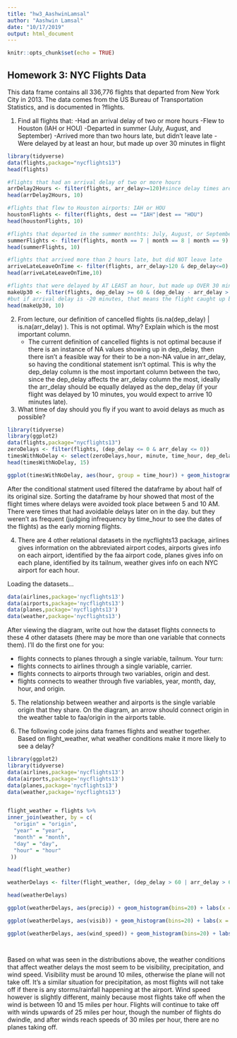 ```yaml
---
title: "hw3_AashwinLamsal"
author: "Aashwin Lamsal"
date: "10/17/2019"
output: html_document
---
```


```r
knitr::opts_chunk$set(echo = TRUE)
```

## Homework 3: NYC Flights Data
This data frame contains all 336,776 flights that departed from New York City in 2013. The data comes from the US Bureau of Transportation Statistics, and is documented in ?flights.

1) Find all flights that:
-Had an arrival delay of two or more hours
-Flew to Houston (IAH or HOU)
-Departed in summer (July, August, and September)
-Arrived more than two hours late, but didn’t leave late
-Were delayed by at least an hour, but made up over 30 minutes in flight

```r
library(tidyverse)
data(flights,package="nycflights13")
head(flights)

#flights that had an arrival delay of two or more hours
arrDelay2Hours <- filter(flights, arr_delay>=120)#since delay times are given in minutes
head(arrDelay2Hours, 10)

#flights that flew to Houston airports: IAH or HOU
houstonFlights <- filter(flights, dest == "IAH"|dest == "HOU")
head(houstonFlights, 10)

#flights that departed in the summer monthts: July, August, or September
summerFlights <- filter(flights, month == 7 | month == 8 | month == 9)
head(summerFlights, 10)

#flights that arrived more than 2 hours late, but did NOT leave late
arriveLateLeaveOnTime <- filter(flights, arr_delay>120 & dep_delay<=0)
head(arriveLateLeaveOnTime,10)

#flights that were delayed by AT LEAST an hour, but made up OVER 30 minutes in flight
makeUp30 <- filter(flights, dep_delay >= 60 & (dep_delay - arr_delay > 30)) # if departure delay is 10 minutes late, we expect arrival delay to be 10 minutes late as well
#but if arrival delay is -20 minutes, that means the flight caught up by 30 minutes in the air (10- (-20) = 30)
head(makeUp30, 10)
```
2) From lecture, our definition of cancelled flights (is.na(dep_delay) | is.na(arr_delay) ). This is not optimal. Why? Explain which is the most important column.
    -  The current definition of cancelled flights is not optimal because if there is
       an instance of NA values showing up in dep_delay, then there isn't a feasible 
       way for their to be a non-NA value in arr_delay, so having the conditional
       statement isn't optimal. This is why the dep_delay column is the most 
       important column between the two, since the dep_delay affects the arr_delay 
       column the most, ideally the arr_delay should be equally delayed as the 
       dep_delay (if your flight was delayed by 10 minutes, you would expect to arrive 10 minutes late).
       
       
3) What time of day should you fly if you want to avoid delays as much as possible?
```r
library(tidyverse)
library(ggplot2)
data(flights,package="nycflights13")
zeroDelays <- filter(flights, (dep_delay <= 0 & arr_delay <= 0))
timesWithNoDelay <- select(zeroDelays,hour, minute, time_hour, dep_delay)
head(timesWithNoDelay, 15)

ggplot(timesWithNoDelay, aes(hour, group = time_hour)) + geom_histogram() + labs(x = "Hour of Day", y = "Frequency of Flights", title = "Distribution of Times for Flights With No Delays")


```
After the conditional statment used filtered the dataframe by about half of its original size. Sorting the dataframe by hour showed that most of the flight times where delays were avoided took place between 5 and 10 AM. There were times that had avoidable delays later on in the day. but they weren't as frequent (judging infrequency by time_hour to see the dates of the flights) as the early morning flights.

4) There are 4 other relational datasets in the nycflights13 package,
airlines gives information on the abbreviated airport codes,
airports gives info on each airport, identified by the faa airport code,
planes gives info on each plane, identified by its tailnum,
weather gives info on each NYC airport for each hour.

Loading the datasets...
```r
data(airlines,package='nycflights13')
data(airports,package='nycflights13')
data(planes,package='nycflights13')
data(weather,package='nycflights13')

```
After viewing the diagram, write out how the dataset flights connects to these 4 other datasets (there may be more than one variable that connects them). I’ll do the first one for you:

- flights connects to planes through a single variable, tailnum.
Your turn:
- flights connects to airlines through a single variable, carrier.
- flights connects to airports through two variables, origin and dest.
- flights connects to weather through five variables, year, month, day, hour, and origin.

5) The relationship between weather and airports is the single variable origin that they share. On the diagram, an arrow should connect origin in the weather table to faa/origin in the airports table.

6) The following code joins data frames flights and weather together. Based on flight_weather, what weather conditions make it more likely to see a delay?
```r
library(ggplot2)
library(tidyverse)
data(airlines,package='nycflights13')
data(airports,package='nycflights13')
data(planes,package='nycflights13')
data(weather,package='nycflights13')


flight_weather = flights %>%
inner_join(weather, by = c(
  "origin" = "origin",
  "year" = "year",
  "month" = "month",
  "day" = "day",
  "hour" = "hour"
 ))

head(flight_weather)

weatherDelays <- filter(flight_weather, (dep_delay > 60 | arr_delay > 60))

head(weatherDelays)

ggplot(weatherDelays, aes(precip)) + geom_histogram(bins=20) + labs(x = "Precipitation (in)", y="No. of Flights", title = "Distribution of Flights by Amount of Precipitation") #distribution of the number of flights versus precipitation amounts

ggplot(weatherDelays, aes(visib)) + geom_histogram(bins=20) + labs(x = "Visibility (mi)", y="No. of Flights", title = "Distribution of Flights by Visible Distance") #distribution of the number of flights versus visiblity

ggplot(weatherDelays, aes(wind_speed)) + geom_histogram(bins=20) + labs(x = "Wind Speed (mph)", y="No. of Flights", title = "Distribution of Flights by Wind Speed") #distribution of the number of flights versus precipitation amounts




```

Based on what was seen in the distributions above, the weather conditions that affect weather delays the most seem to be visibility, precipitation, and wind speed. Visibility must be around 10 miles, otherwise the plane will not take off. It's a similar situation for precipitation, as most flights will not take off if there is any storms/rainfall happening at the airport. Wind speed however is slightly different, mainly because most flights take off when the wind is between 10 and 15 miles per hour. Flights will continue to take off with winds upwards of 25 miles per hour, though the number of flights do dwindle, and after winds reach speeds of 30 miles per hour, there are no planes taking off.

